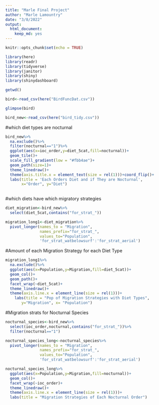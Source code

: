 ```yaml
---
title: "Marle Final Project"
author: "Marle Lamountry"
date: "3/8/2022"
output: 
  html_document: 
    keep_md: yes
---
```


```r
knitr::opts_chunk$set(echo = TRUE)
```

```r
library(here)
library(readr)
library(tidyverse)
library(janitor)
library(shiny)
library(shinydashboard)
```
```r
getwd()
```


```r
bird<-read_csv(here("BirdFuncDat.csv"))
```
```r
glimpse(bird)
```
```r
bird_new<-read_csv(here("bird_tidy.csv"))
```

#which diet types are nocturnal
```r
bird_new%>%
  na.exclude()%>%
  filter(nocturnal=="1")%>%
  ggplot(aes(x=ioc_order,y=diet_5cat,fill=nocturnal))+
  geom_tile()+
  scale_fill_gradient(low = "#fbb4ae")+
  geom_path(size=1)+
  theme_linedraw()+
  theme(axis.title.x = element_text(size = rel(1)))+coord_flip()+
  labs(title = 'Each Orders Diet and if They are Nocturnal',
       x="Order", y="Diet")
 
```
#which diets have which migratory strategies
```r
diet_migration<-bird_new%>%
  select(diet_5cat,contains("for_strat_"))
```
```r
migration_long1<-diet_migration%>%
  pivot_longer(names_to = "Migration",
               names_prefix="for_strat_",
               values_to="Population",
               'for_strat_watbelowsurf':'for_strat_aerial')
```
#Amount of each Migration Strategy for each Diet Type
```r
migration_long1%>%
  na.exclude()%>%
  ggplot(aes(x=Population,y=Migration,fill=diet_5cat))+
  geom_col()+
  geom_path()+
  facet_wrap(~diet_5cat)+
  theme_linedraw()+
  theme(axis.line.x = element_line(size = rel(1)))+
    labs(title = "Pop of Migration Strategies with Diet Types",
       y="Migration", x= "Population")
```
#Migration strats for Nocturnal Species
```r
nocturnal_species<-bird_new%>%
  select(ioc_order,nocturnal,contains("for_strat_"))%>%
  filter(nocturnal=="1")

```
```r
nocturnal_species_long<-nocturnal_species%>%
  pivot_longer(names_to = "Migration",
               names_prefix="for_strat_",
               values_to="Population",
               'for_strat_watbelowsurf':'for_strat_aerial')
```
```r
nocturnal_species_long%>%
  ggplot(aes(x=Population,y=Migration,fill=nocturnal))+
  geom_col()+
  facet_wrap(~ioc_order)+
  theme_linedraw()+
  theme(axis.line.x = element_line(size = rel(1)))+
  labs(title = "Migration Strategies of Each Nocturnal Order")
```


